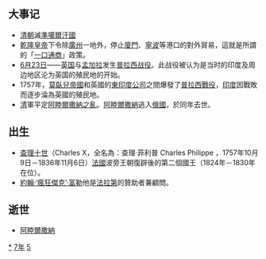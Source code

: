 {{yearTOC|1757|清'''[[乾隆|乾隆]]二十二年'''；越南'''[[景興|景興]]十八年'''；日本'''[[寶曆_(桃園天皇)|寶曆]]七年'''}}
== 大事记 ==
*[[清朝|清朝]]滅[[準噶爾汗國|準噶爾汗國]]
*[[乾隆皇帝|乾隆皇帝]]下令除[[廣州|廣州]]一地外，停止[[廈門|廈門]]、[[寧波|寧波]]等港口的對外貿易，這就是所謂的「[[一口通商|一口通商]]」政策。
* [[6月23日|6月23日]]——[[英国|英国]]与[[孟加拉|孟加拉]]发生[[普拉西战役|普拉西战役]]。此战役被认为是当时的印度及周边地区沦为英国的殖民地的开始。
* 1757年，[[莫卧儿帝国|莫臥兒帝國]]和英國的[[東印度公司|東印度公司]]之間爆發了[[普拉西战役|普拉西戰役]]，[[印度|印度]]因戰敗而逐步淪為英國的殖民地。
*[[清朝|清]]軍平定[[阿睦爾撒納之亂|阿睦爾撒納之亂]]。[[阿睦爾撒納|阿睦爾撒納]]逃入[[俄羅斯帝國|俄國]]，於同年去世。

== 出生 ==
* [[查理十世|查理十世]]（Charles X，全名為：查理·菲利普 Charles Philippe ，1757年10月9日－1836年11月6日）[[法国|法國]]波旁王朝復辟後的第二個國王（1824年－1830年在位）。
* [[約翰·‘瘋狂傑克’·富勒|約翰·‘瘋狂傑克’·富勒]]他是[[法拉第|法拉第]]的贊助者兼顧問。

== 逝世 ==
{{Wikisource year mention}}
*[[阿睦爾撒納|阿睦爾撒納]]

[[Category:1757年|*]]
[[Category:1750年代|7年]]
[[Category:18世纪各年|5]]